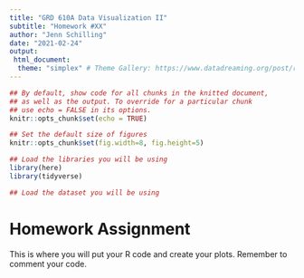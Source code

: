 ```yaml
---
title: "GRD 610A Data Visualization II"
subtitle: "Homework #XX"
author: "Jenn Schilling"
date: "2021-02-24"
output:
 html_document:
  theme: "simplex" # Theme Gallery: https://www.datadreaming.org/post/r-markdown-theme-gallery/
---
```



```r

## By default, show code for all chunks in the knitted document,
## as well as the output. To override for a particular chunk
## use echo = FALSE in its options.
knitr::opts_chunk$set(echo = TRUE)

## Set the default size of figures
knitr::opts_chunk$set(fig.width=8, fig.height=5)  

## Load the libraries you will be using 
library(here)
library(tidyverse)

## Load the dataset you will be using

```



# Homework Assignment

This is where you will put your R code and create your plots. Remember to comment your code.

```r



```

```r



```

```r



```


